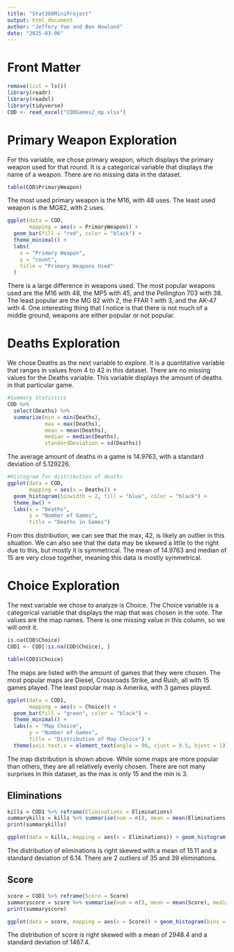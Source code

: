 ```yaml
---
title: "Stat380MiniProject"
output: html_document
author: "Jeffery Yue and Ben Howland"
date: "2025-03-06"
---
```


# Front Matter
```r
remove(list = ls())
library(readr)
library(readxl)
library(tidyverse)
COD <- read_excel("CODGames2_mp.xlsx")
```

# Primary Weapon Exploration

For this variable, we chose primary weapon, which displays the primary weapon used for that round. It is a categorical variable that displays the name of a weapon. There are no missing data in the dataset.
```r
table(COD$PrimaryWeapon)
```

The most used primary weapon is the M16, with 48 uses. The least used weapon is the MG82, with 2 uses.
```r
ggplot(data = COD,
       mapping = aes(x = PrimaryWeapon)) +
  geom_bar(fill = "red", color = "black") +
  theme_minimal() +
  labs(
    x = "Primary Weapon",
    y = "count",
    title = "Primary Weapons Used"
  )
```

There is a large difference in weapons used. The most popular weapons used are the M16 with 48, the MP5 with 45, and the Pellington 703 with 38. The least popular are the MG 82 with 2, the FFAR 1 with 3, and the AK-47 with 4. One interesting thing that I notice is that there is not much of a middle ground, weapons are either popular or not popular.

# Deaths Exploration

We chose Deaths as the next variable to explore. It is a quantitative variable that ranges in values from 4 to 42 in this dataset. There are no missing values for the Deaths variable. This variable displays the amount of deaths in that particular game.

```r
#Summary Statistics
COD %>%
  select(Deaths) %>%
  summarize(min = min(Deaths),
            max = max(Deaths),
            mean = mean(Deaths),
            median = median(Deaths),
            standardDeviation = sd(Deaths))
```

The average amount of deaths in a game is 14.9763, with a standard deviation of 5.129226.

```r
#Histogram for distribution of deaths
ggplot(data = COD,
       mapping = aes(x = Deaths)) +
  geom_histogram(binwidth = 2, fill = "blue", color = "black") +
  theme_bw() +
  labs(x = "Deaths",
       y = "Number of Games",
       title = "Deaths in Games")
```

From this distribution, we can see that the max, 42, is likely an outlier in this situation. We can also see that the data may be skewed a little to the right due to this, but mostly it is symmetrical. The mean of 14.9763 and median of 15 are very close together, meaning this data is mostly symmetrical. 

# Choice Exploration

The next variable we chose to analyze is Choice. The Choice variable is a categorical variable that displays the map that was chosen in the vote. The values are the map names. There is one missing value in this column, so we will omit it.

```r
is.na(COD$Choice)
COD1 <- COD[!is.na(COD$Choice), ]
```

```r
table(COD1$Choice)
```

The maps are listed with the amount of games that they were chosen. The most popular maps are Diesel, Crossroads Strike, and Rush, all with 15 games played. The least popular map is Amerika, with 3 games played.

```r
ggplot(data = COD1,
       mapping = aes(x = Choice)) +
  geom_bar(fill = "green", color = "black") +
  theme_minimal() +
  labs(x = "Map Choice",
       y = "Number of Games",
       title = "Distribution of Map Choice") +
  theme(axis.text.x = element_text(angle = 90, vjust = 0.5, hjust = 1))
```

The map distribution is shown above. While some maps are more popular than others, they are all relatively evenly chosen. There are not many surprises in this dataset, as the max is only 15 and the min is 3.

## Eliminations
```r
kills = COD1 %>% reframe(Eliminations = Eliminations)
summarykills = kills %>% summarise(num = n(), mean = mean(Eliminations),median = median(Eliminations), max = max(Eliminations), min = min(Eliminations), std = sd(Eliminations))
print(summarykills)
```
```r
ggplot(data = kills, mapping = aes(x = Eliminations)) + geom_histogram(bins = 40, fill = "darkred", color = "black") + labs(title = "Number of Eliminations")
```
The distribution of eliminations is right skewed with a mean of 15.11 and a standard deviation of 6.14. There are 2 outliers of 35 and 39 eliminations. 

## Score
```r
score = COD1 %>% reframe(Score = Score)
summaryscore = score %>% summarise(num = n(), mean = mean(Score), median = median(Score), max = max(Score), min = min(Score), std = sd(Score))
print(summaryscore)
```
```r
ggplot(data = score, mapping = aes(x = Score)) + geom_histogram(bins = 40, fill = "green", color = "black") + labs(title = "In Game Score")
```
The distribution of score is right skewed with a mean of 2948.4 and a standard deviation of 1467.4. 